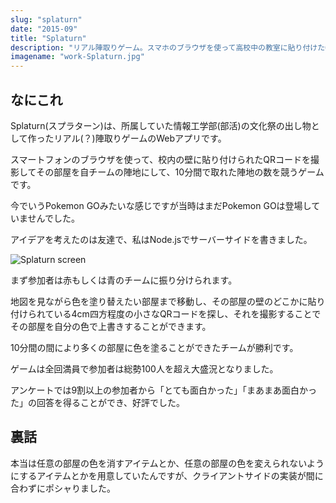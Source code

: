 ```yaml
---
slug: "splaturn"
date: "2015-09"
title: "Splaturn"
description: "リアル陣取りゲーム。スマホのブラウザを使って高校中の教室に貼り付けたQRコードを撮影してプレイします。文化祭の部活の出し物。"
imagename: "work-Splaturn.jpg"
---
```


## なにこれ

Splaturn(スプラターン)は、所属していた情報工学部(部活)の文化祭の出し物として作ったリアル(？)陣取りゲームのWebアプリです。

スマートフォンのブラウザを使って、校内の壁に貼り付けられたQRコードを撮影してその部屋を自チームの陣地にして、10分間で取れた陣地の数を競うゲームです。

今でいうPokemon GOみたいな感じですが当時はまだPokemon GOは登場していませんでした。

アイデアを考えたのは友達で、私はNode.jsでサーバーサイドを書きました。

<p style="max-width: 320px;">
    <img alt="Splaturn screen" src="./work-Splaturn-screen.png" />
</p>

まず参加者は赤もしくは青のチームに振り分けられます。

地図を見ながら色を塗り替えたい部屋まで移動し、その部屋の壁のどこかに貼り付けられている4cm四方程度の小さなQRコードを探し、それを撮影することでその部屋を自分の色で上書きすることができます。

10分間の間により多くの部屋に色を塗ることができたチームが勝利です。

ゲームは全回満員で参加者は総勢100人を超え大盛況となりました。

アンケートでは9割以上の参加者から「とても面白かった」「まあまあ面白かった」の回答を得ることができ、好評でした。

## 裏話

本当は任意の部屋の色を消すアイテムとか、任意の部屋の色を変えられないようにするアイテムとかを用意していたんですが、クライアントサイドの実装が間に合わずにポシャりました。
